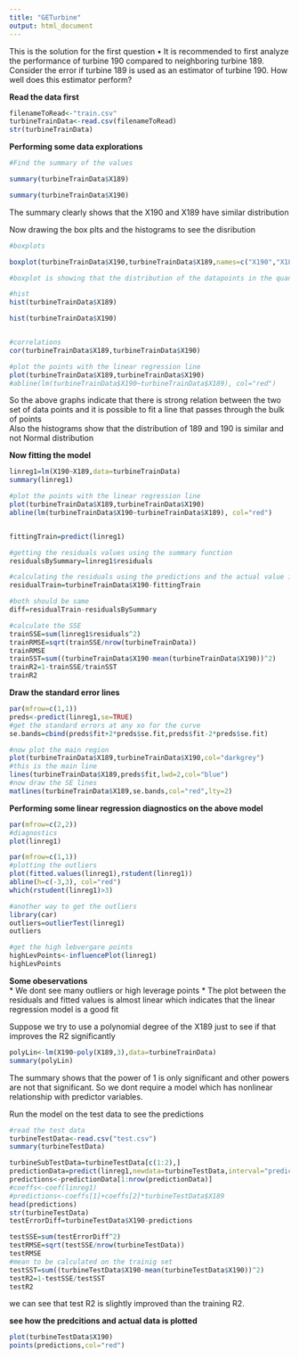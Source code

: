 ```yaml
---
title: "GETurbine"
output: html_document
---
```

This is the solution for the first question
•  It is recommended to first analyze the performance of turbine 190 compared to neighboring turbine 189.  Consider the error if turbine 189 is used as an estimator of turbine 190.  How well does this estimator perform?


__Read the data first__

```r

filenameToRead<-"train.csv"
turbineTrainData<-read.csv(filenameToRead)
str(turbineTrainData)

```

__Performing some data explorations__

```r
#Find the summary of the values

summary(turbineTrainData$X189)

summary(turbineTrainData$X190)

```
The summary clearly shows that the X190 and X189 have similar distribution


Now drawing the box plts and the histograms to see the disribution

```r
#boxplots

boxplot(turbineTrainData$X190,turbineTrainData$X189,names=c("X190","X189"))

#boxplot is showing that the distribution of the datapoints in the quantiles is similar. The median is almost the same which indicates that X189 can be a good distribution for making predictions for X190

#hist
hist(turbineTrainData$X189)

hist(turbineTrainData$X190)


#correlations
cor(turbineTrainData$X189,turbineTrainData$X190)

#plot the points with the linear regression line
plot(turbineTrainData$X189,turbineTrainData$X190)
#abline(lm(turbineTrainData$X190~turbineTrainData$X189), col="red")


```

So the above graphs indicate that there is strong relation between the two set of data points and it is possible to fit a line that passes through the bulk of points  
Also the histograms show that the distribution of 189 and 190 is similar and not Normal distribution


__Now fitting the model__
```r
linreg1=lm(X190~X189,data=turbineTrainData)
summary(linreg1)

#plot the points with the linear regression line
plot(turbineTrainData$X189,turbineTrainData$X190)
abline(lm(turbineTrainData$X190~turbineTrainData$X189), col="red")


fittingTrain=predict(linreg1)

#getting the residuals values using the summary function
residualsBySummary=linreg1$residuals

#calculating the residuals using the predictions and the actual value in teh training data
residualTrain=turbineTrainData$X190-fittingTrain

#both should be same
diff=residualTrain-residualsBySummary

#calculate the SSE
trainSSE=sum(linreg1$residuals^2)
trainRMSE=sqrt(trainSSE/nrow(turbineTrainData))
trainRMSE
trainSST=sum((turbineTrainData$X190-mean(turbineTrainData$X190))^2)
trainR2=1-trainSSE/trainSST
trainR2
```

__Draw the standard error lines__ 
```r
par(mfrow=c(1,1))
preds<-predict(linreg1,se=TRUE)
#get the standard errors at any xo for the curve
se.bands=cbind(preds$fit+2*preds$se.fit,preds$fit-2*preds$se.fit)

#now plot the main region
plot(turbineTrainData$X189,turbineTrainData$X190,col="darkgrey")
#this is the main line
lines(turbineTrainData$X189,preds$fit,lwd=2,col="blue")
#now draw the SE lines
matlines(turbineTrainData$X189,se.bands,col="red",lty=2)


```


__Performing some linear regression diagnostics on the above model__
```r

par(mfrow=c(2,2))
#diagnostics
plot(linreg1)

par(mfrow=c(1,1))
#plotting the outliers
plot(fitted.values(linreg1),rstudent(linreg1))
abline(h=c(-3,3), col="red")
which(rstudent(linreg1)>3)

#another way to get the outliers
library(car)
outliers=outlierTest(linreg1)
outliers

#get the high lebvergare points
highLevPoints<-influencePlot(linreg1)
highLevPoints
```
  
__Some obeservations__  
* We dont see many outliers or high leverage points
* The plot between the residuals and fitted values is almost linear which indicates that the linear regression model is a good fit

Suppose we try to use a polynomial degree of the X189 just to see if that improves the R2 significantly
```r

polyLin<-lm(X190~poly(X189,3),data=turbineTrainData)
summary(polyLin)

```
The summary shows that the power of 1 is only significant and other powers are not that significant. So we dont require a model which has nonlinear relationship with predictor variables.



Run the model on the test data to see the predictions
```r
#read the test data
turbineTestData<-read.csv("test.csv")
summary(turbineTestData)

turbineSubTestData=turbineTestData[c(1:2),]
predictionData=predict(linreg1,newdata=turbineTestData,interval="prediction")
predictions<-predictionData[1:nrow(predictionData)]
#coeffs<-coef(linreg1)
#predictions<-coeffs[1]+coeffs[2]*turbineTestData$X189
head(predictions)
str(turbineTestData)
testErrorDiff=turbineTestData$X190-predictions

testSSE=sum(testErrorDiff^2)
testRMSE=sqrt(testSSE/nrow(turbineTestData))
testRMSE
#mean to be calculated on the trainig set
testSST=sum((turbineTestData$X190-mean(turbineTestData$X190))^2)
testR2=1-testSSE/testSST
testR2
```
we can see that test R2 is slightly improved than the training R2. 

__see how the predcitions and actual data is plotted__
```r
plot(turbineTestData$X190)
points(predictions,col="red")
```

